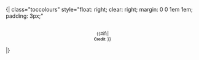 <noinclude>{| class="toccolours" style="float: right; clear: right; margin: 0 0 1em 1em; padding: 3px;"
</noinclude><tr><td colspan="2" style="text-align:center;"><div style="width: 265px; text-align: center; margin-left:auto; margin-right:auto">{{{image}}}<br /><span style="font-size: smaller;">{{{caption}}}{{#if:{{{credit|}}}|<br><small>'''Credit''': ''{{{credit}}}''</small>}}</span></div></tr></td><noinclude>
|}
{{Documentation}}
</noinclude>